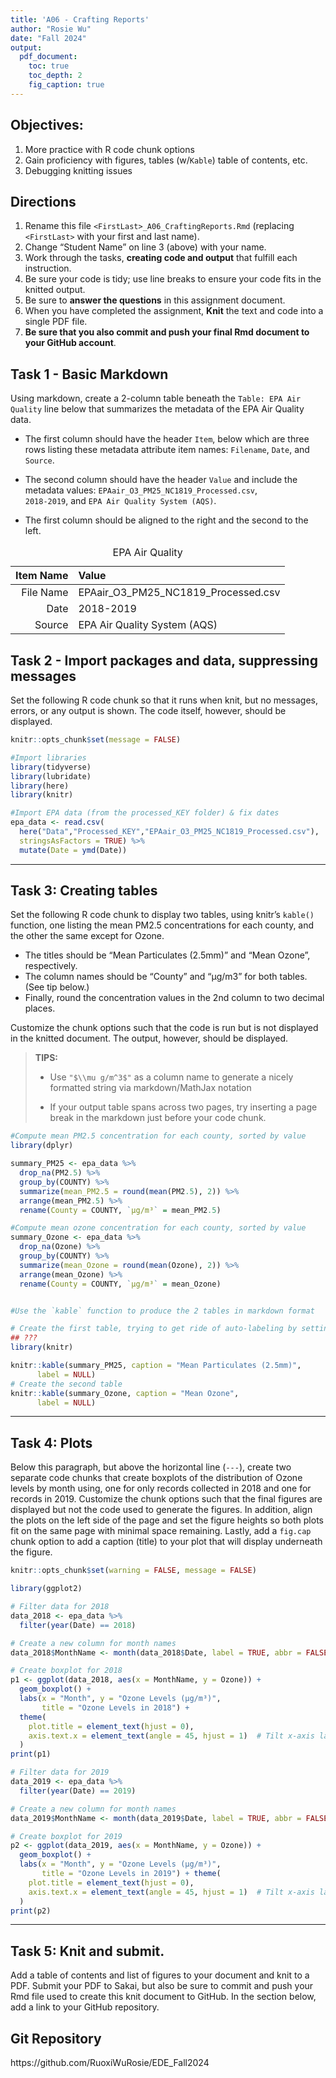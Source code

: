```yaml
---
title: 'A06 - Crafting Reports'
author: "Rosie Wu" 
date: "Fall 2024"
output:
  pdf_document:
    toc: true
    toc_depth: 2
    fig_caption: true
---
```

\listoffigures

## Objectives:

1.  More practice with R code chunk options
2.  Gain proficiency with figures, tables (w/`Kable`) table of contents, etc.
3.  Debugging knitting issues

## Directions

1.  Rename this file `<FirstLast>_A06_CraftingReports.Rmd` (replacing `<FirstLast>` with your first and last name).
2.  Change "Student Name" on line 3 (above) with your name.
3.  Work through the tasks, **creating code and output** that fulfill each instruction.
4.  Be sure your code is tidy; use line breaks to ensure your code fits in the knitted output.
5.  Be sure to **answer the questions** in this assignment document.
6.  When you have completed the assignment, **Knit** the text and code into a single PDF file.
7.  **Be sure that you also commit and push your final Rmd document to your GitHub account**.


## Task 1 - Basic Markdown

Using markdown, create a 2-column table beneath the `Table: EPA Air Quality` line below that summarizes the metadata of the EPA Air Quality data.

- The first column should have the header `Item`, below which are three rows listing these metadata attribute item names: `Filename`, `Date`, and `Source`.

- The second column should have the header `Value` and include the metadata values: `EPAair_O3_PM25_NC1819_Processed.csv`,  
`2018-2019`, and `EPA Air Quality System (AQS)`.

- The first column should be aligned to the right and the second to the left.

Table: EPA Air Quality

Item Name  | Value
-------------:|:-------------
File Name  | EPAair_O3_PM25_NC1819_Processed.csv
Date | 2018-2019
Source | EPA Air Quality System (AQS)


## Task 2 - Import packages and data, suppressing messages

Set the following R code chunk so that it runs when knit, but no messages, errors, or any output is shown. The code itself, however, should be displayed.

```r
knitr::opts_chunk$set(message = FALSE)

#Import libraries
library(tidyverse)
library(lubridate)
library(here)
library(knitr)

#Import EPA data (from the processed_KEY folder) & fix dates
epa_data <- read.csv(
  here("Data","Processed_KEY","EPAair_O3_PM25_NC1819_Processed.csv"),
  stringsAsFactors = TRUE) %>% 
  mutate(Date = ymd(Date))
```

---

## Task 3: Creating tables

Set the following R code chunk to display two tables, using knitr's `kable()` function, one listing the mean PM2.5 concentrations for each county, and the other the same except for Ozone. 

-   The titles should be "Mean Particulates (2.5mm)" and "Mean Ozone", respectively. 
-   The column names should be "County" and "µg/m3" for both tables. (See tip below.)
-   Finally, round the concentration values in the 2nd column to two decimal places.

Customize the chunk options such that the code is run but is not displayed in the knitted document. The output, however, should be displayed.

> **TIPS:**
>
> -   Use `"$\\mu g/m^3$"` as a column name to generate a nicely formatted string via markdown/MathJax notation
>
> -   If your output table spans across two pages, try inserting a page break in the markdown just before your code chunk.


```r
#Compute mean PM2.5 concentration for each county, sorted by value
library(dplyr)

summary_PM25 <- epa_data %>% 
  drop_na(PM2.5) %>% 
  group_by(COUNTY) %>% 
  summarize(mean_PM2.5 = round(mean(PM2.5), 2)) %>% 
  arrange(mean_PM2.5) %>%
  rename(County = COUNTY, `µg/m³` = mean_PM2.5)

#Compute mean ozone concentration for each county, sorted by value
summary_Ozone <- epa_data %>% 
  drop_na(Ozone) %>% 
  group_by(COUNTY) %>% 
  summarize(mean_Ozone = round(mean(Ozone), 2)) %>% 
  arrange(mean_Ozone) %>%
  rename(County = COUNTY, `µg/m³` = mean_Ozone)


#Use the `kable` function to produce the 2 tables in markdown format

```

\newpage

```r
# Create the first table, trying to get ride of auto-labeling by setting 'null"
## ???
library(knitr)

knitr::kable(summary_PM25, caption = "Mean Particulates (2.5mm)", 
      label = NULL)
# Create the second table
knitr::kable(summary_Ozone, caption = "Mean Ozone", 
      label = NULL)
```

---

## Task 4: Plots

Below this paragraph, but above the horizontal line (`---`), create two separate code chunks that create boxplots of the distribution of Ozone levels by month using, one for only records collected in 2018 and one for records in 2019. Customize the chunk options such that the final figures are displayed but not the code used to generate the figures. In addition, align the plots on the left side of the page and set the figure heights so both plots fit on the same page with minimal space remaining. Lastly, add a `fig.cap` chunk option to add a caption (title) to your plot that will display underneath the figure.

```r
knitr::opts_chunk$set(warning = FALSE, message = FALSE)

library(ggplot2)

# Filter data for 2018
data_2018 <- epa_data %>% 
  filter(year(Date) == 2018) 

# Create a new column for month names
data_2018$MonthName <- month(data_2018$Date, label = TRUE, abbr = FALSE)

# Create boxplot for 2018
p1 <- ggplot(data_2018, aes(x = MonthName, y = Ozone)) +
  geom_boxplot() +
  labs(x = "Month", y = "Ozone Levels (µg/m³)", 
       title = "Ozone Levels in 2018") +
  theme(
    plot.title = element_text(hjust = 0),
    axis.text.x = element_text(angle = 45, hjust = 1)  # Tilt x-axis labels
  )
print(p1)
```


```r

# Filter data for 2019
data_2019 <- epa_data %>% 
  filter(year(Date) == 2019)

# Create a new column for month names
data_2019$MonthName <- month(data_2019$Date, label = TRUE, abbr = FALSE)

# Create boxplot for 2019
p2 <- ggplot(data_2019, aes(x = MonthName, y = Ozone)) +
  geom_boxplot() +
  labs(x = "Month", y = "Ozone Levels (µg/m³)", 
       title = "Ozone Levels in 2019") + theme(
    plot.title = element_text(hjust = 0),
    axis.text.x = element_text(angle = 45, hjust = 1)  # Tilt x-axis labels
  )
print(p2)
```


---

\newpage

## Task 5: Knit and submit.

Add a table of contents and list of figures to your document and knit to a PDF. Submit your PDF to Sakai, but also be sure to commit and push your Rmd file used to create this knit document to GitHub. In the section below, add a link to your GitHub repository.

## Git Repository
https://github.com/RuoxiWuRosie/EDE_Fall2024 
